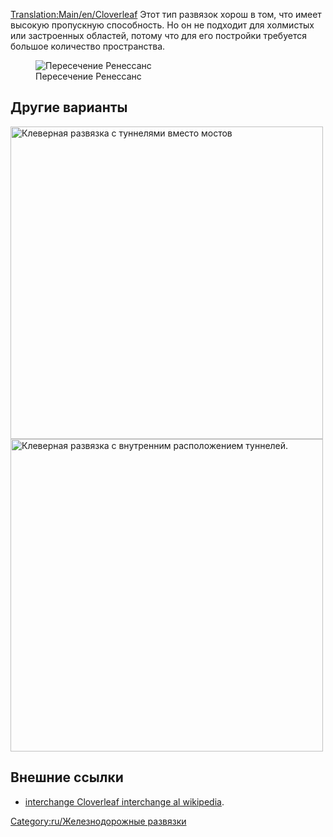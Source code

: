 [[Translation:Main/en/Cloverleaf]]{{en/-}}{{ru/Меню развязки}}
Этот тип развязок хорош в том, что имеет высокую пропускную способность. Но он не подходит для холмистых или застроенных областей, потому что для его постройки требуется большое количество пространства.

[[File:en/Cloverleaf.png|none|frame|Пересечение Ренессанс]]

{{Template:Критерии развязки/Ru|Дешево|1|0|1|1|0|0|0|1|0|1|1|0|Сломанный состав парализует только одну колею и левый поворот.|
*Одновременно может пропускать 4 и более поездов.
*Занимает много места, когда построена без острых углов.
*Делайте петли и диагональные ветки больше, чем Ваши поезда. Тогда основная линия не будет заблокирована ожидающими составами.
*Используйте туннели, если мосты замедляют Ваши поезда.
*При необходимости улучшайте до [[Main/ru/Многоуровневая|многоуровневой развязки]].
*Минимальная площадь: 10 x 10 клеток.
*Чтобы в каждый поворот в левую сторону поместился состав длиной в 12 (6 клеток), используйте сторону листа в две клетки и начинайте лист с третьей клетки от центра пересечения прямых путей.
*В общем случае, для удержания поездов без блокировки основных линий на каждом клеверном листе размера n имеется место 7*n, где n — длина каждой стороны листа (начинается лист со стороной n на расстоянии 2*n-1 от центра пересечения путей).
}}

==Другие варианты==
[[File:en/Cloverleaf with tunnels.png|none|thumb|500px|Клеверная развязка с туннелями вместо мостов]]
[[File:en/Cloverleaf inward corners.png|none|thumb|500px|Клеверная развязка с внутренним расположением туннелей.]]

==Внешние ссылки==
*[http://www.wikipedia.org/wiki/Cloverleaf interchange Cloverleaf interchange al wikipedia].

[[Category:ru/Железнодорожные развязки]]